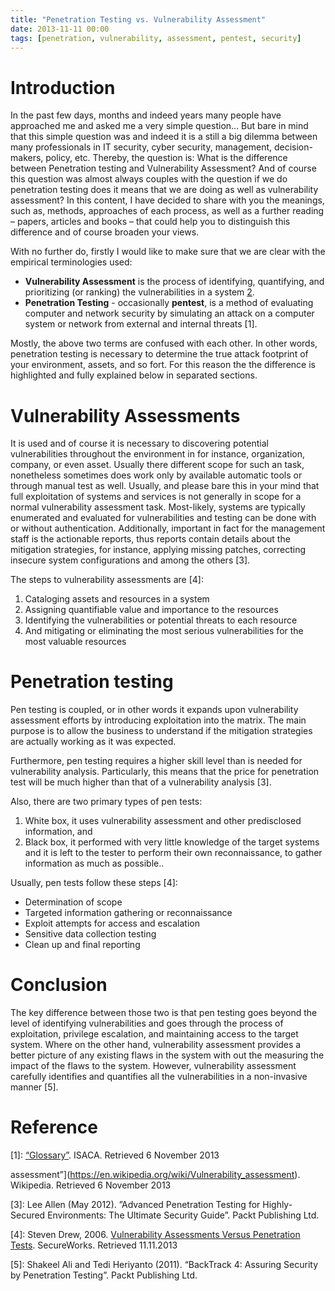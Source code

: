 ```yaml
---
title: "Penetration Testing vs. Vulnerability Assessment"
date: 2013-11-11 00:00
tags: [penetration, vulnerability, assessment, pentest, security]
---
```




Introduction
============



In the past few days, months and indeed years many people have
approached me and asked me a very simple question… But bare in mind that
this simple question was and indeed it is a still a big dilemma between
many professionals in IT security, cyber security, management,
decision-makers, policy, etc.  Thereby, the question is: What is the
difference between Penetration testing and Vulnerability Assessment? And
of course this question was almost always couples with the question if
we do penetration testing does it means that we are doing as well as
vulnerability assessment? In this content, I have decided to share with
you the meanings, such as, methods, approaches of each process, as well
as a further reading – papers, articles and books – that could help you
to distinguish this difference and of course broaden your views.



With no further do, firstly I would like to make sure that we are clear
with the empirical terminologies used:



-   **Vulnerability Assessment** is the process of identifying,
    quantifying, and prioritizing (or ranking) the vulnerabilities in a
    system [2].
-   **Penetration Testing** - occasionally **pentest**, is a method of
    evaluating computer and network security by simulating an attack on
    a computer system or network from external and internal threats [1].



Mostly, the above two terms are confused with each other. In other
words, penetration testing is necessary to determine the true attack
footprint of your environment, assets, and so fort. For this reason the
the difference is highlighted and fully explained below in separated
sections.



Vulnerability Assessments
=========================



It is used and of course it is necessary to discovering potential
vulnerabilities throughout the environment in for instance,
organization, company, or even asset. Usually there different scope for
such an task, nonetheless sometimes does work only by available
automatic tools or through manual test as well. Usually, and please bare
this in your mind that full exploitation of systems and services is not
generally in scope for a normal vulnerability assessment task.
Most-likely, systems are typically enumerated and evaluated for
vulnerabilities and testing can be done with or without authentication.
Additionally, important in fact for the management staff is the
actionable reports, thus reports contain details about the mitigation
strategies, for instance, applying missing patches, correcting insecure
system configurations and among the others [3].



The steps to vulnerability assessments are [4]:



1.  Cataloging assets and resources in a system
2.  Assigning quantifiable value and importance to the resources
3.  Identifying the vulnerabilities or potential threats to each
    resource
4.  And mitigating or eliminating the most serious vulnerabilities for
    the most valuable resources



Penetration testing
===================



Pen testing is coupled, or in other words it expands upon vulnerability
assessment efforts by introducing exploitation into the matrix. The main
purpose is to allow the business to understand if the mitigation
strategies are actually working as it was expected.



Furthermore, pen testing requires a higher skill level than is needed
for vulnerability analysis. Particularly, this means that the price for
penetration test will be much higher than that of a vulnerability
analysis [3].



Also, there are two primary types of pen tests:



1.  White box, it uses vulnerability assessment and other predisclosed
    information, and
2.  Black box, it performed with very little knowledge of the target
    systems and it is left to the tester to perform their own
    reconnaissance, to gather information as much as possible..



Usually, pen tests follow these steps [4]:



-   Determination of scope
-   Targeted information gathering or reconnaissance
-   Exploit attempts for access and escalation
-   Sensitive data collection testing
-   Clean up and final reporting



Conclusion
==========



The key difference between those two is that pen testing goes beyond the
level of identifying vulnerabilities and goes through the process of
exploitation, privilege escalation, and maintaining access to the target
system. Where on the other hand, vulnerability assessment provides a
better picture of any existing flaws in the system with out the
measuring the impact of the flaws to the system. However, vulnerability
assessment carefully identifies and quantifies all the vulnerabilities
in a non-invasive manner [5].



Reference
=========



[1]:
[“Glossary”](https://www.isaca.org/Pages/Glossary.aspx?tid=651&amp;char=P "Glossary - isaca").
ISACA. Retrieved 6 November 2013



[2]: ["Vulnerability
assessment”](https://en.wikipedia.org/wiki/Vulnerability_assessment).
Wikipedia. Retrieved 6 November 2013



[3]: Lee Allen (May 2012). ”Advanced Penetration Testing for
Highly-Secured Environments: The Ultimate Security Guide”. Packt
Publishing Ltd.



[4]: Steven Drew, 2006. [Vulnerability Assessments Versus Penetration
Tests](https://www.secureworks.com/resources/newsletter/2006-03/).
SecureWorks. Retrieved 11.11.2013



[5]: Shakeel Ali and Tedi Heriyanto (2011). “BackTrack 4: Assuring
Security by Penetration Testing”. Packt Publishing Ltd.



